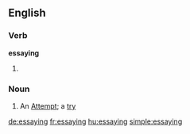 ==English==

===Verb===
'''essaying'''

# {{present participle of|essay}}

===Noun===
{{en-noun}}

# An [[attempt|Attempt]]; a [[try]]

[[de:essaying]]
[[fr:essaying]]
[[hu:essaying]]
[[simple:essaying]]